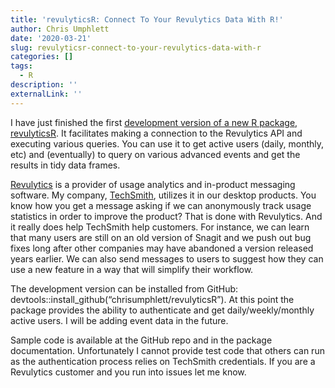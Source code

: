 ```yaml
---
title: 'revulyticsR: Connect To Your Revulytics Data With R!'
author: Chris Umphlett
date: '2020-03-21'
slug: revulyticsr-connect-to-your-revulytics-data-with-r
categories: []
tags:
  - R
description: ''
externalLink: ''
---
```


I have just finished the first [development version of a new R package, revulyticsR](https://github.com/chrisumphlett/revulyticsR). It facilitates making a connection to the Revulytics API and executing various queries. You can use it to get active users (daily, monthly, etc) and (eventually) to query on various advanced events and get the results in tidy data frames.

[Revulytics](https://www.revulytics.com/) is a provider of usage analytics and in-product messaging software. My company, [TechSmith](https://www.techsmith.com/), utilizes it in our desktop products. You know how you get a message asking if we can anonymously track usage statistics in order to improve the product? That is done with Revulytics. And it really does help TechSmith help customers. For instance, we can learn that many users are still on an old version of Snagit and we push out bug fixes long after other companies may have abandoned a version released years earlier. We can also send messages to users to suggest how they can use a new feature in a way that will simplify their workflow.

The development version can be installed from GitHub: devtools::install_github("chrisumphlett/revulyticsR"). At this point the package provides the ability to authenticate and get daily/weekly/monthly active users. I will be adding event data in the future.

Sample code is available at the GitHub repo and in the package documentation. Unfortunately I cannot provide test code that others can run as the authentication process relies on TechSmith credentials. If you are a Revulytics customer and you run into issues let me know.

